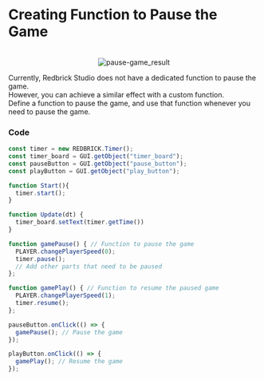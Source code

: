# Creating Function to Pause the Game

<br/>
<center>
  <img src='/images/snippet/game-flow/pause-game_result.gif' alt='pause-game_result' loading="lazy" decoding="async" style={{width: '50%'}}/>
</center>

Currently, Redbrick Studio does not have a dedicated function to pause the game.  
However, you can achieve a similar effect with a custom function.  
Define a function to pause the game, and use that function whenever you need to pause the game.  

### Code

```js showLineNumbers copy {13-17, 19-22}
const timer = new REDBRICK.Timer();
const timer_board = GUI.getObject("timer_board");
const pauseButton = GUI.getObject("pause_button");
const playButton = GUI.getObject("play_button");

function Start(){
  timer.start();
}

function Update(dt) {
  timer_board.setText(timer.getTime())
}

function gamePause() { // Function to pause the game
  PLAYER.changePlayerSpeed(0);
  timer.pause();
  // Add other parts that need to be paused
};

function gamePlay() { // Function to resume the paused game
  PLAYER.changePlayerSpeed(1);
  timer.resume();
};

pauseButton.onClick(() => {
  gamePause(); // Pause the game
});

playButton.onClick(() => {
  gamePlay(); // Resume the game
});
```
